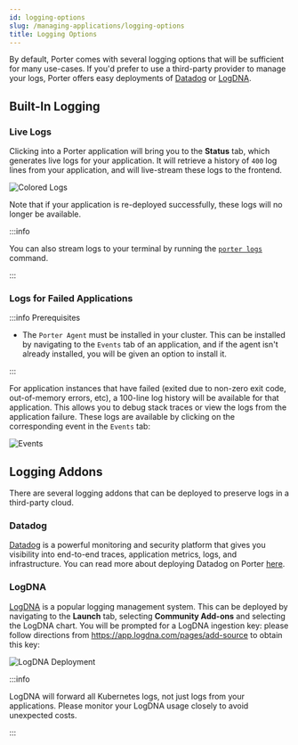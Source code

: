 ```yaml
---
id: logging-options
slug: /managing-applications/logging-options
title: Logging Options
---
```


By default, Porter comes with several logging options that will be sufficient for many use-cases. If you'd prefer to use a third-party provider to manage your logs, Porter offers easy deployments of [Datadog](#datadog) or [LogDNA](#logdna).

## Built-In Logging

### Live Logs

Clicking into a Porter application will bring you to the **Status** tab, which generates live logs for your application. It will retrieve a history of `400` log lines from your application, and will live-stream these logs to the frontend.

![Colored Logs](https://imagedelivery.net/l4LYM_vOYKe7O1NCT_Nc_g/d19fde1c-2288-435b-83d7-c35fd156c100/large "Logs Screenshot")

Note that if your application is re-deployed successfully, these logs will no longer be available.

:::info

You can also stream logs to your terminal by running the [`porter logs`](../cli/command-reference/porter-logs) command.

:::

### Logs for Failed Applications

:::info Prerequisites

- The `Porter Agent` must be installed in your cluster. This can be installed by navigating to the `Events` tab of an application, and if the agent isn't already installed, you will be given an option to install it.

:::

For application instances that have failed (exited due to non-zero exit code, out-of-memory errors, etc), a 100-line log history will be available for that application. This allows you to debug stack traces or view the logs from the application failure. These logs are available by clicking on the corresponding event in the `Events` tab:

![Events](https://imagedelivery.net/l4LYM_vOYKe7O1NCT_Nc_g/5d676b59-af24-4816-6e80-7799b960e600/large "Events")

## Logging Addons

There are several logging addons that can be deployed to preserve logs in a third-party cloud.

### Datadog

[Datadog](https://datadoghq.com) is a powerful monitoring and security platform that gives you visibility into end-to-end traces, application metrics, logs, and infrastructure. You can read more about deploying Datadog on Porter [here](../deploying-addons/datadog).

### LogDNA

[LogDNA](https://www.logdna.com/) is a popular logging management system. This can be deployed by navigating to the **Launch** tab, selecting **Community Add-ons** and selecting the LogDNA chart. You will be prompted for a LogDNA ingestion key: please follow directions from https://app.logdna.com/pages/add-source to obtain this key:

![LogDNA Deployment](https://imagedelivery.net/l4LYM_vOYKe7O1NCT_Nc_g/e47fbda1-ae3d-46ff-1e71-f1083ee63400/large "LogDNA Deployment")

:::info

LogDNA will forward all Kubernetes logs, not just logs from your applications. Please monitor your LogDNA usage closely to avoid unexpected costs.

:::
